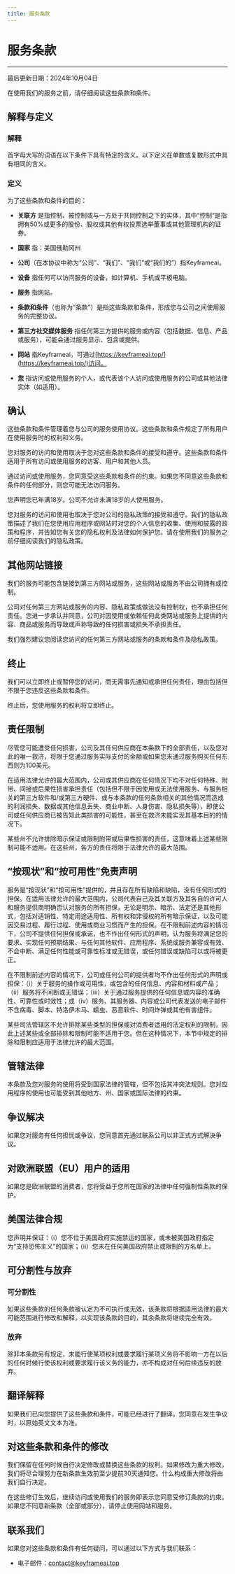 ```yaml
---
title: 服务条款
---
```


# 服务条款

----

最后更新日期：2024年10月04日

在使用我们的服务之前，请仔细阅读这些条款和条件。

## 解释与定义

### 解释

首字母大写的词语在以下条件下具有特定的含义。以下定义在单数或复数形式中具有相同的含义。

### 定义

为了这些条款和条件的目的：

- __关联方__ 是指控制、被控制或与一方处于共同控制之下的实体，其中“控制”是指拥有50%或更多的股份、股权或其他有权投票选举董事或其他管理机构的证券。

- __国家__ 指：美国俄勒冈州
- __公司__（在本协议中称为“公司”、“我们”、“我们”或“我们的”）指Keyframeai。

- __设备__ 指任何可以访问服务的设备，如计算机、手机或平板电脑。

- __服务__ 指网站。

- __条款和条件__（也称为“条款”）是指这些条款和条件，形成您与公司之间使用服务的完整协议。
- __第三方社交媒体服务__ 指任何第三方提供的服务或内容（包括数据、信息、产品或服务），可能会通过服务显示、包含或提供。
- __网站__ 指Keyframeai，可通过[https://keyframeai.top/](https://keyframeai.top/)访问。
- __您__ 指访问或使用服务的个人，或代表该个人访问或使用服务的公司或其他法律实体（如适用）。

## 确认

这些条款和条件管理着您与公司的服务使用协议。这些条款和条件规定了所有用户在使用服务时的权利和义务。

您对服务的访问和使用取决于您对这些条款和条件的接受和遵守。这些条款和条件适用于所有访问或使用服务的访客、用户和其他人员。

通过访问或使用服务，您同意受这些条款和条件的约束。如果您不同意这些条款和条件的任何部分，则您可能无法访问服务。

您声明您已年满18岁。公司不允许未满18岁的人使用服务。

您对服务的访问和使用也取决于您对公司的隐私政策的接受和遵守。我们的隐私政策描述了我们在您使用应用程序或网站时对您的个人信息的收集、使用和披露的政策和程序，并告知您有关您的隐私权利及法律如何保护您。请在使用我们的服务之前仔细阅读我们的隐私政策。

## 其他网站链接

我们的服务可能包含链接到第三方网站或服务，这些网站或服务不由公司拥有或控制。

公司对任何第三方网站或服务的内容、隐私政策或做法没有控制权，也不承担任何责任。您进一步承认并同意，公司对因使用或依赖任何此类网站或服务上提供的内容、商品或服务而导致或声称导致的任何损害或损失不承担责任。

我们强烈建议您阅读您访问的任何第三方网站或服务的条款和条件及隐私政策。

## 终止

我们可以立即终止或暂停您的访问，而无需事先通知或承担任何责任，理由包括但不限于您违反这些条款和条件。

终止后，您使用服务的权利将立即终止。

## 责任限制

尽管您可能遭受任何损害，公司及其任何供应商在本条款下的全部责任，以及您对此的唯一救济，将限于您通过服务实际支付的金额或如果您未通过服务购买任何东西则为100美元。

在适用法律允许的最大范围内，公司或其供应商在任何情况下均不对任何特殊、附带、间接或后果性损害承担责任（包括但不限于因使用或无法使用服务、与服务相关的第三方软件和/或第三方硬件、或与本条款的任何条款相关的其他情况而造成的利润损失、数据或其他信息丢失、商业中断、人身伤害、隐私损失等），即使公司或任何供应商已被告知此类损害的可能性，甚至在救济未能实现其基本目的的情况下。

某些州不允许排除暗示保证或限制附带或后果性损害的责任，这意味着上述某些限制可能不适用。在这些州，各方的责任将限于法律允许的最大范围。

## “按现状”和“按可用性”免责声明

服务是“按现状”和“按可用性”提供的，并且存在所有缺陷和缺陷，没有任何形式的担保。在适用法律允许的最大范围内，公司代表自己及其关联方及其各自的许可人和服务提供商明确否认对服务的所有担保，无论是明示、暗示、法定还是其他形式，包括对适销性、特定用途适用性、所有权和非侵权的所有暗示保证，以及可能因交易过程、履行过程、使用或商业习惯而产生的担保。在不限制前述内容的情况下，公司不提供任何担保或承诺，也不作出任何形式的声明，认为服务将满足您的要求、实现任何预期结果、与任何其他软件、应用程序、系统或服务兼容或有效、不会中断、满足任何性能或可靠性标准或无错误，或任何错误或缺陷可以或将被更正。

在不限制前述内容的情况下，公司或任何公司的提供者均不作出任何形式的声明或担保：（i）关于服务的操作或可用性，或包含的任何信息、内容和材料或产品；（ii）服务将不间断或无错误；（iii）关于通过服务提供的任何信息或内容的准确性、可靠性或时效性；或（iv）服务、其服务器、内容或公司代表发送的电子邮件不含病毒、脚本、特洛伊木马、蠕虫、恶意软件、时间炸弹或其他有害组件。

某些司法管辖区不允许排除某些类型的担保或对消费者适用的法定权利的限制，因此上述某些或全部排除和限制可能不适用于您。但在这种情况下，本节中规定的排除和限制应适用于法律允许的最大范围。

## 管辖法律

本条款及您对服务的使用将受到国家法律的管辖，但不包括其冲突法规则。您对应用程序的使用也可能受到其他地方、州、国家或国际法律的约束。

## 争议解决

如果您对服务有任何担忧或争议，您同意首先通过联系公司以非正式方式解决争议。

## 对欧洲联盟（EU）用户的适用

如果您是欧洲联盟的消费者，您将受益于您所在国家的法律中任何强制性条款的保护。

## 美国法律合规

您声明并保证：（i）您不位于美国政府实施禁运的国家，或未被美国政府指定为“支持恐怖主义”的国家；（ii）您未在任何美国政府禁止或限制的方名单上。

## 可分割性与放弃

### 可分割性

如果这些条款的任何条款被认定为不可执行或无效，该条款将根据适用法律的最大可能范围进行修改和解释，以实现该条款的目的，其余条款将继续完全有效。

### 放弃

除非本条款另有规定，未能行使某项权利或要求履行某项义务将不影响一方在以后的任何时候行使该权利或要求履行该义务的能力，亦不构成对任何后续违反的放弃。

## 翻译解释

如果我们已向您提供了这些条款和条件，可能已经进行了翻译。您同意在发生争议时，以原始英文文本为准。

## 对这些条款和条件的修改

我们保留在任何时候自行决定修改或替换这些条款的权利。如果修改为重大修改，我们将尽合理努力在新条款生效前至少提前30天通知您。什么构成重大修改将由我们自行决定。

在这些修订生效后，继续访问或使用我们的服务即表示您同意受修订条款的约束。如果您不同意新条款（全部或部分），请停止使用网站和服务。

## 联系我们

如果您对这些条款和条件有任何疑问，可以通过以下方式与我们联系：

- 电子邮件：contact@keyframeai.top
